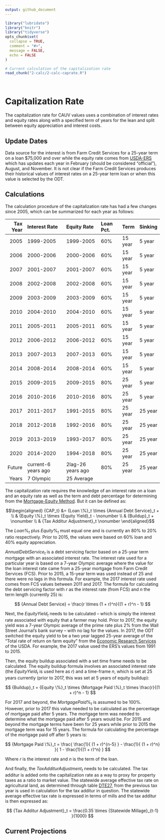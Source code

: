 ```yaml
---
output: github_document
---
```


<!-- caprate.md is generated from caprate.Rmd. Please edit caprate.Rmd for corrections file -->

```r
library("lubridate")
library("knitr")
library("tidyverse")
opts_chunk$set(
  collapse = TRUE,
  comment = "#>",
  message = FALSE,
  echo = FALSE
)
```

```r
# Current calculation of the capitalization rate
read_chunk("2-calc/2-calc-caprate.R")
```

```r
```

```r
```


# Capitalization Rate

The capitalization rate for CAUV values uses a combination of interest rates and equity rates along with a specified term of years for the lean and split between equity appreciation and interest costs.

## Update Dates

Data source for the interest is from Farm Credit Services for a 25-year term on a loan \$75,000 and over while the equity rate comes from [USDA-ERS](https://www.ers.usda.gov/data-products/farm-income-and-wealth-statistics/) which has updates each year in February (should be considered "official"), August, and November. It is not clear if the Farm Credit Services produces their historical values of interest rates on a 25-year term loan or when this value is selected by the ODT.

## Calculations

The calculation procedure of the capitalization rate has had a few changes since 2005, which can be summarized for each year as follows:


| Tax Year|Interest Rate       | Equity Rate      | Loan Pct. | Term    | Sinking |
|--------:|:-------------------|:-----------------|:----------|:--------|:--------|
|     2005|1999-2005           |1999-2005         | 60%       | 15 year | 5 year  |
|     2006|2000-2006           |2000-2006         | 60%       | 15 year | 5 year  |
|     2007|2001-2007           |2001-2007         | 60%       | 15 year | 5 year  |
|     2008|2002-2008           |2002-2008         | 60%       | 15 year | 5 year  |
|     2009|2003-2009           |2003-2009         | 60%       | 15 year | 5 year  |
|     2010|2004-2010           |2004-2010         | 60%       | 15 year | 5 year  |
|     2011|2005-2011           |2005-2011         | 60%       | 15 year | 5 year  |
|     2012|2006-2012           |2006-2012         | 60%       | 15 year | 5 year  |
|     2013|2007-2013           |2007-2013         | 60%       | 15 year | 5 year  |
|     2014|2008-2014           |2008-2014         | 60%       | 15 year | 5 year  |
|     2015|2009-2015           |2009-2015         | 80%       | 25 year | 5 year  |
|     2016|2010-2016           |2010-2016         | 80%       | 25 year | 5 year  |
|     2017|2011-2017           |1991-2015         | 80%       | 25 year | 25 year |
|     2018|2012-2018           |1992-2016         | 80%       | 25 year | 25 year |
|     2019|2013-2019           |1993-2017         | 80%       | 25 year | 25 year |
|     2020|2014-2020           |1994-2018         | 80%       | 25 year | 25 year |
|   Future|current-6 years ago |2lag-26 years ago | 80%       | 25 year | 25 year |
|    Years|7 Olympic           |25 Average        |           |         |         |



The capitalization rate requires the knowledge of an interest rate on a loan and an equity rate as well as the term and debt percentage for determining from the [Mortgage-Equity Method](http://www.commercialappraisalsoftware.dcfsoftware.com/mtgequity.htm). But it can be defined as:

$$\begin{aligned}
{CAP_t} &= {Loan \%}_t \times {Annual Debt Service}_t + \\
& {Equity \%}_t \times {Equity Yield}_t - \nonumber \\
& {Buildup}_t + \nonumber \\
& {Tax Additur Adjustment}_t \nonumber
\end{aligned}$$


The ${Loan \%}_t$ plus ${Equity \%}_t$ must equal one and is currently an 80% to 20% ratio respectively. Prior to 2015, the values were based on 60% loan and 40% equity appreciation.


${Annual Debt Service}_t$ is a debt servicing factor based on a 25-year term mortgage with an associated interest rate. The interest rate used for a particular year is based on a 7-year Olympic average where the value for the loan interest rate came from a 25-year mortgage from Farm Credit Services (FCS). Prior to 2015, a 15-year term was used instead of 25 and there were no lags in this formula. For example, the 2017 interest rate used comes from FCS values between 2011 and 2017. The formula for calculating the debt servicing factor with $r$ as the interest rate (from FCS) and $n$ the term length (currently 25) is:

$$ {Annual Debt Service} = \frac{r \times (1 + r)^n}{(1 + r)^n - 1} $$

Next, the ${Equity Yield}_t$ needs to be calculated -- which is simply the interest rate associated with equity that a farmer may hold. Prior to 2017, the equity yield was a 7-year Olympic average of the prime rate plus 2% from the Wall Street Journal's bank survey -- with no lag for the values. In 2017, the ODT switched the equity yield to be a two year lagged 25-year average of the "Total rate of return on farm equity" from the [Economic Research Services](https://data.ers.usda.gov/reports.aspx?ID=17838) of the USDA. For example, the 2017 value used the ERS's values from 1991 to 2015.

Then, the equity buildup associated with a set time frame needs to be calculated. The equity buildup formula involves an associated interest rate (the ${Equity Yield}_t$ is used here as $r$) and a time-frame $n$, which is set at 25 years currently (prior to 2017, this was set at 5 years of equity buildup):

$$ {Buildup}_t = {Equity \%}_t \times {Mortgage Paid \%}_t \times \frac{r}{(1 + r)^n - 1} $$

For 2017 and beyond, the ${Mortgage Paid \%}_t$ is assumed to be 100%. However, prior to 2017 this value needed to be calculated as the percentage of mortgage paid after 5 years. The mortgage term was needed to determine what the mortgage paid after 5 years would be. For 2015 and beyond the mortgage terms have been for 25 years while prior to 2015 the mortgage term was for 15 years. The formula for calculating the percentage of the mortgage paid off after 5 years is:

$$ {Mortgage Paid \%}_t = \frac{ \frac{1}{ (1 + r)^{n-5} } - \frac{1}{ (1 + r)^n} }{ 1 - \frac{1}{(1 + r)^n} } $$

Where $r$ is the interest rate and $n$ is the term of the loan.

<!--- in addition, --->

And finally, the ${Tax Additur Adjustment}_t$ needs to be calculated. The tax additur is added onto the capitalization rate as a way to proxy for property taxes as a ratio to market value. The statewide average effective tax rate on agricultural land, as determined through table [DTE27](https://www.tax.ohio.gov/tax_analysis/tax_data_series/publications_tds_property.aspx#Allpropertytaxes), from the previous tax year is used in calculation for the tax additur in question. The statewide average effective tax rate is expressed in terms of mills and the tax additur is then expressed as:

$$ {Tax Additur Adjustment}_t = \frac{0.35 \times {Statewide Millage}_{t-1} }{1000} $$

<!--- The ODT does not release table DTE27 until around the same time that --->

## Current Projections

```r

```